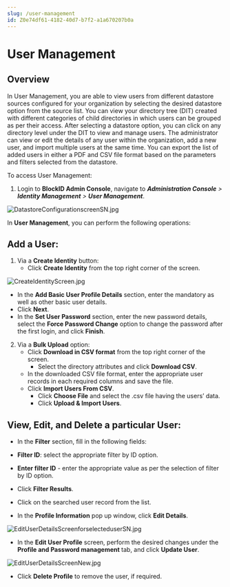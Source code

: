 ```yaml
---
slug: /user-management
id: Z0e74df61-4182-40d7-b7f2-a1a670207b0a
---
```

# User Management

## Overview

In User Management, you are able to view users from different datastore sources configured for your organization by selecting the desired datastore option from the source list. You can view your directory tree (DIT) created with different categories of child directories in which users can be grouped as per their access.
After selecting a datastore option, you can click on any directory level under the DIT to view and manage users. The administrator can view or edit the details of any user within the organization, add a new user, and import multiple users at the same time. You can export the list of added users in either a PDF and CSV file format based on the parameters and filters selected from the datastore.

To access User Management:
1. Login to **BlockID Admin Console**, navigate to ***Administration Console** > **Identity Management** > **User Management***.

![DatastoreConfigurationscreenSN.jpg](https://cdn.document360.io/aeae7c88-d2f4-4a9c-bba9-c4f368260d78/Images/Documentation/DatastoreConfigurationscreenSN%281%29.jpg)

In **User Management**, you can perform the following operations:

## Add a User: 

1. Via a **Create Identity** button:
   * Click **Create Identity** from the top right corner of the screen.

![CreateIdentityScreen.jpg](https://cdn.document360.io/aeae7c88-d2f4-4a9c-bba9-c4f368260d78/Images/Documentation/CreateIdentityScreen%281%29.jpg)

   * In the **Add Basic User Profile Details** section, enter the mandatory as well as other basic user details.
   * Click **Next**.
   * In the **Set User Password** section, enter the new password details, select the **Force Password Change** option to change the password after the first login, and click **Finish**.

2. Via a **Bulk Upload** option:
   * Click **Download in CSV format** from the top right corner of the screen. 
     * Select the directory attributes and click **Download CSV**.
   * In the downloaded CSV file format, enter the appropriate user records in each required columns and save the file.
   * Click **Import Users From CSV**. 
       * Click **Choose File** and select the .csv file having the users’ data. 
     * Click **Upload & Import Users**.


## View, Edit, and Delete a particular User:

* In the **Filter** section, fill in the following fields:
* **Filter ID**: select the appropriate filter by ID option.
* **Enter filter ID** - enter the appropriate value as per the selection of filter by ID option.
* Click **Filter Results**.

* Click on the searched user record from the list.
* In the **Profile Information** pop up window, click **Edit Details**.

![EditUserDetailsScreenforselecteduserSN.jpg](https://cdn.document360.io/aeae7c88-d2f4-4a9c-bba9-c4f368260d78/Images/Documentation/EditUserDetailsScreenforselecteduserSN.jpg)

* In the **Edit User Profile** screen, perform the desired changes under the **Profile and Password management** tab, and click **Update User**.
    

![EditUserDetailsScreenNew.jpg](https://cdn.document360.io/aeae7c88-d2f4-4a9c-bba9-c4f368260d78/Images/Documentation/EditUserDetailsScreenNew%281%29.jpg)


* Click **Delete Profile** to remove the user, if required.

